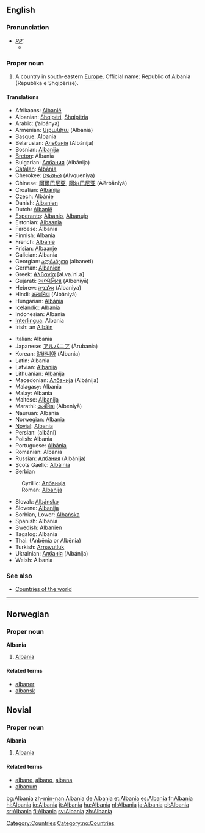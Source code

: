 ==English==
{{wikipedia}}
===Pronunciation===
* ''[[RP]]:''
** {{IPA|/ælˈbeɪniə/}}

===Proper noun===
# A country in south-eastern [[Europe]]. Official name: Republic of Albania (Republika e Shqipërisë).

====Translations====
{{top}}
*Afrikaans: [[Albanië]]
*Albanian: [[Shqipëri]], [[Shqipëria]]
*Arabic: {{ARchar|[[ألبانيا]]}} (’albánya) {{f}}
*Armenian: [[Ալբանիա]] (Albania)
*Basque: Albania
*Belarusian: [[Альбанія]] (Albánija)
*Bosnian: [[Albanija]] {{f}}
*[[Breton]]: Albania
*Bulgarian: [[Албания]] (Albánija) {{f}}
*[[Catalan]]: [[Albània]] {{f}}
*Cherokee: [[ᎠᎸᏇᏂᏯ]] (Alvqueniya)
*Chinese: [[阿爾巴尼亞]], [[阿尔巴尼亚]] (Ā’ěrbāníyà)
*Croatian: [[Albanija]] {{f}}
*Czech: [[Albánie]]
*Danish: [[Albanien]]
*Dutch: [[Albanië]]
*[[Esperanto]]: [[Albanio]], [[Albanujo]]
*Estonian: [[Albaania]]
*Faroese: Albania
*Finnish: Albania
*French: [[Albanie]] {{f}}
*Frisian: [[Albaanje]]
*Galician: Albania {{f}}
*Georgian: [[ალბანეთი]] (albaneti)
*German: [[Albanien]] {{n}}
*Greek: [[Αλβανία]] [al.va.ˈni.a] {{f}}
*Gujarati: [[અલ્બેનિયા]] (Albeniyā)
*Hebrew: [[אלבניה]] (Albaniya)
*Hindi: [[अल्बानिया]] (Albāniyā)
*Hungarian: [[Albánia]]
*Icelandic: [[Albanía]]
*Indonesian: Albania
*[[Interlingua]]: Albania
*Irish: an [[Albáin]] {{f}}
{{mid}}
*Italian: Albania {{f}}
*Japanese: [[アルバニア]] (Arubania)
*Korean: [[알바니아]] (Albania)
*Latin: Albania {{f}}
*Latvian: [[Albānija]]
*Lithuanian: [[Albanija]]
*Macedonian: [[Албанија]] (Albánija)
*Malagasy: Albania
*Malay: Albania
*Maltese: [[Albanija]]
*Marathi: [[अल्बेनिया]] (Albeniyā)
*Nauruan: Albania
*Norwegian: [[#Norwegian|Albania]]
*[[Novial]]: [[Albania]]
*Persian: {{FAchar|[[آلبانی]]}} (albâni)
*Polish: Albania {{f}}
*Portuguese: [[Albânia]] {{f}}
*Romanian: Albania {{f}}
*Russian: [[Албания]] (Albánija) {{f}}
*Scots Gaelic: [[Albàinia]]
*Serbian
:Cyrillic: [[Албанија]] {{f}}
:Roman: [[Albanija#Serbian|Albanija]] {{f}}
*Slovak: [[Albánsko]]
*Slovene: [[Albanija]] {{f}}
*Sorbian, Lower: [[Albańska]] {{f}}
*Spanish: Albania {{f}}
*Swedish: [[Albanien]]
*Tagalog: Albania
*Thai: {{THchar|[[อัลเบเนีย]]}} (Anbēnia or Albēnia)
*Turkish: [[Arnavutluk]]
*Ukrainian: [[Албанія]] (Albánija) {{f}}
*Welsh: Albania {{f}}
{{bottom}}

===See also===
*[[Countries of the world]]
[[Category:Countries]]


----

==Norwegian==
===Proper noun===
[[Category:no:Countries]]
'''Albania'''
#[[#English|Albania]]
====Related terms====
*[[albaner]]
*[[albansk]]

==Novial==
===Proper noun===

'''Albania'''
#[[#English|Albania]]
====Related terms====
*[[albane]], [[albano]], [[albana]]
*[[albanum]]

[[bg:Albania]]
[[zh-min-nan:Albania]]
[[de:Albania]]
[[et:Albania]]
[[es:Albania]]
[[fr:Albania]]
[[hi:Albania]]
[[io:Albania]]
[[it:Albania]]
[[hu:Albania]]
[[nl:Albania]]
[[ja:Albania]]
[[pl:Albania]]
[[sr:Albania]]
[[fi:Albania]]
[[sv:Albania]]
[[zh:Albania]]